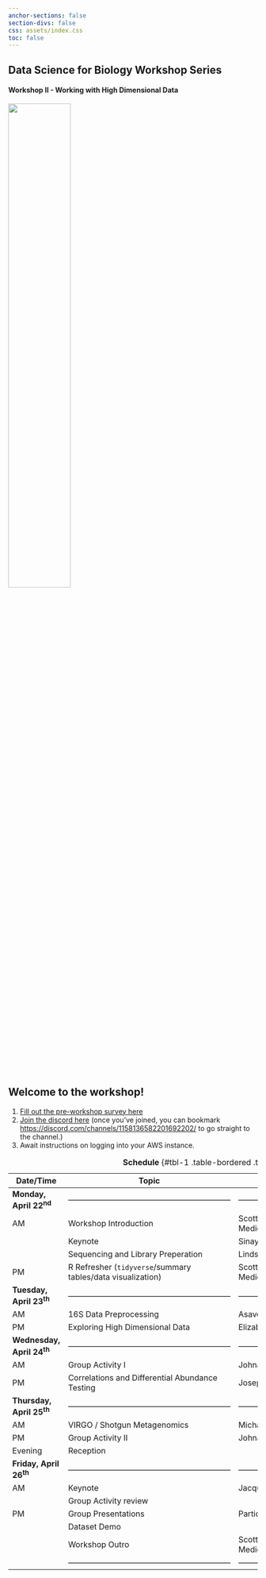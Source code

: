 ```yaml
---
anchor-sections: false
section-divs: false
css: assets/index.css
toc: false
---
```


::: {.grid}

::: {.g-col-12}

# Data Science for Biology Workshop Series
:::

::: {.g-col-6}
#### Workshop II - Working with High Dimensional Data
<!-- This week of content will prepare you to use R, RStudio, and Quarto for data analysis in clinical research. -->
:::

::: {.g-col-6 .text-start}

![](assets/images/durban_workshop_stickers_front_page.png){width=50%} 

:::


:::

## Welcome to the workshop!

1. [Fill out the pre-workshop survey here](https://forms.gle/7sdT7YRJerdgFJcc7)  
2. [Join the discord here](https://discord.gg/Mb7pRTptqm) (once you've joined, you can bookmark [https://discord.com/channels/1158136582201692202/](https://discord.com/channels/1227264067899621427) to go straight to the channel.)  
3. Await instructions on logging into your AWS instance.

<!-- Please install R and RStudio on your laptop. If you already have R and Rstudio installed, please make sure they are up-to date. Please install `R version 4.3.1` and `RStudio version 2023.09.0` [Click here for instructions on installing R and RStudio](installation-instructions.qmd) -->


| Date/Time  | Topic  | Instructor|
|--------|--------|--------|
| **Monday, April 22^nd^**  |-------------------------------------------------------------- |-------------------------------------------------------------- |
| AM   | Workshop Introduction | Scott Handley (Wash U School of Medicine)|
|    | Keynote | Sinaye Ngcapu (CAPRISA)|
|  | Sequencing and Library Preperation  | Lindsay Droit (Wash U School of Medicine)|
| PM   | R Refresher (<code>tidyverse</code>/summary tables/data visualization) | Scott Handley (Wash U School of Medicine)|
| **Tuesday, April 23^th^**  |--------------------------------------------------------------|-------------------------------------------------------------- |
| AM   | 16S Data Preprocessing| Asavela Kama (CAPRISA)|
| PM | Exploring High Dimensional Data | Elizabeth Costello (Stanford University) |
| **Wednesday, April 24^th^**  |-------------------------------------------------------------- | --------------------------------------------------------------|
| AM   | Group Activity I  | Johnathan Shih (Ragon Institute)|
 PM | Correlations and Differential Abundance Testing | Joseph Elsherbini (Ragon Institute)|
| **Thursday, April 25^th^**  |-------------------------------------------------------------- | --------------------------------------------------------------|
| AM   | VIRGO / Shotgun Metagenomics | Michael France (UMD School of Medicine)|
| PM   | Group Activity II  | Johnathan Shih (Ragon Institute)|
|Evening|Reception||
| **Friday, April 26^th^**  |-------------------------------------------------------------- | --------------------------------------------------------------|
| AM   | Keynote | Jacques Ravel (UMD School of Medicine)|  
| | Group Activity review |  |  
| PM | Group Presentations | Participants |
|  | Dataset Demo |  |
|  | Workshop Outro | Scott Handley (Wash U School of Medicine) |
| |-------------------------------------------------------------- |-------------------------------------------------------------- |
: <b>Schedule</b> {#tbl-1 .table-bordered .table-sm